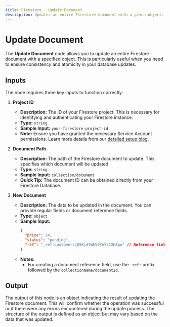 ```yaml
---
title: Firestore - Update Document
description: Updates an entire Firestore document with a given object.
---
```



# Update Document
The **Update Document** node allows you to update an entire Firestore document with a specified object. This is particularly useful when you need to ensure consistency and atomicity in your database updates.

<Node id="@buildship/update-firestore-document" version="1.3.0" />

## Inputs
The node requires three key inputs to function correctly:

1. **Project ID**
   - **Description:** The ID of your Firestore project. This is necessary for identifying and authenticating your Firestore instance.
   - **Type:** `string`
   - **Sample Input:** `your-firestore-project-id`
   - **Note:** Ensure you have granted the necessary Service Account permissions. Learn more details from our [detailed setup blog](https://docs.buildship.com/tutorials/firebase-project).

2. **Document Path**
   - **Description:** The path of the Firestore document to update. This specifies which document will be updated.
   - **Type:** `string`
   - **Sample Input:** `collection/document`
   - **Quick Tip:** The document ID can be obtained directly from your Firestore Database.

3. **New Document**
   - **Description:** The data to be updated in the document. You can provide regular fields or document reference fields.
   - **Type:** `object`
   - **Sample Input:**
     ```json
     {
       "price": 24, 
       "status": "pending",
       "ref": "_ref:customers/D5KjdTWkV9YeY3CXHApo" // Reference field
     }
     ```
   - **Notes:** 
     - For creating a document reference field, use the `_ref:` prefix followed by the `collectionName/documentId`.

## Output
The output of this node is an object indicating the result of updating the Firestore document. This will confirm whether the operation was successful or if there were any errors encountered during the update process. The structure of the output is defined as an object but may vary based on the data that was updated.

